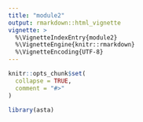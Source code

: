 ```yaml
---
title: "module2"
output: rmarkdown::html_vignette
vignette: >
  %\VignetteIndexEntry{module2}
  %\VignetteEngine{knitr::rmarkdown}
  %\VignetteEncoding{UTF-8}
---
```


```r
knitr::opts_chunk$set(
  collapse = TRUE,
  comment = "#>"
)
```

```r
library(asta)
```
